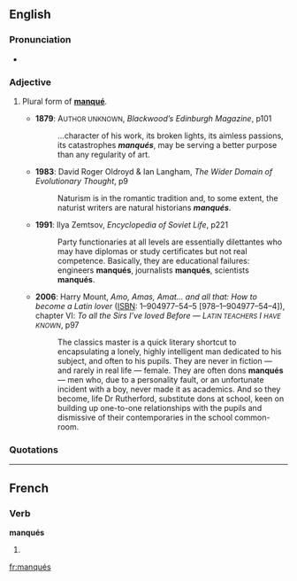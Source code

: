 {{also|manques}}
==English==

===Pronunciation===
* {{a|{{etyl|fr}}}} {{IPA|/mɑ̃ke/}}

===Adjective===
{{en-adj|-}}

# {{postpositive}} Plural form of '''[[manqué#English|manqué]]'''.
#* {{context|quote|headword in italics}} '''1879''': A<small>UTHOR UNKNOWN</small>, ''Blackwood’s Edinburgh Magazine'', p101
#*: …character of his work, its broken lights, its aimless passions, its catastrophes '''''manqués''''', may be serving a better purpose than any regularity of art.
#* '''1983''': David Roger Oldroyd & Ian Langham, ''The Wider Domain of Evolutionary Thought'', p9
#*: Naturism is in the romantic tradition and, to some extent, the naturist writers are natural historians '''''manqués'''''.
#* '''1991''': Ilya Zemtsov, ''Encyclopedia of Soviet Life'', p221
#*: Party functionaries at all levels are essentially dilettantes who may have diplomas or study certificates but not real competence. Basically, they are educational failures: engineers '''manqués''', journalists '''manqués''',<!-- In the source text, this word was hyphenated thus: [man-qués] due to line justification. --> scientists '''manqués'''.
#* '''2006''': Harry Mount, ''Amo, Amas, Amat… and all that: How to become a Latin lover'' ([[ISBN]]: 1–904977–54–5 [978–1–904977–54–4]), chapter Ⅵ: <i>To all the Sirs I’ve loved Before — L<small>ATIN TEACHERS</small> I <small>HAVE KNOWN</small></i>, p97
#*: The classics master is a quick literary shortcut to encapsulating a lonely, highly intelligent man dedicated to his subject, and often to his pupils. They are never in fiction — and rarely in real life — female. They are often dons '''manqués''' — men who, due to a personality fault, or an unfortunate incident with a boy, never made it as academics. And so they become, life Dr Rutherford, substitute dons at school, keen on building up one-to-one relationships with the pupils and dismissive of their contemporaries in the school common-room.

===Quotations===
{{seeCites}}

----

==French==

===Verb===
'''manqués''' {{m|p}}

# {{plural past participle of|[[manquer#French|manquer]]|lang=French}}

[[fr:manqués]]